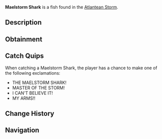 {{FishInfobox
|image          = Maelstorm Shark.png
|rarity         = Legendary
|sea            = First Sea
|location       = [[Atlantean Storm]]
|sublocation    = 
|sources        = Fishing Rod
|radar_location = 
|prog_speed     = -60
|xp             = 1500
|weather        = Foggy
|time           = 
|season         = Autumn
|bait           = Truffle Worm
|base_weight    = 500
|base_value     = 3000
|weight_range   = 250
|base_chance    = 0.5
|base_resil     = 25
}}
'''Maelstorm Shark''' is a {{Rarity|Legendary}} fish found in the [[Atlantean Storm]].

== Description ==
{{Description|A legendary shark species that seems to control the very currents of the Atlantean Storm. Their presence is said to intensify the surrounding waters, creating massive whirlpools wherever they swim.|Bestiary Entry}}

== Obtainment ==
{{Fish Availability|
Grand Reef/Atlantean Storm
|top_rods      = 
Leviathan's Fang Rod\60650.33\241673.88;
Ethereal Prism Rod\54557.9\161708.98;
Seraphic Rod\52532.85\164481.89;
Free Spirit Rod\52494.72\237551.04;
No-Life Rod\50865.56\173035.42;
Resourceful Rod\41489.65\146064.46;
Destiny Rod\44031.41\144565.77;
Heaven's Rod\40829.14\139123.69;
Trident Rod\49101.17\222194.45;
Azure Of Lagoon\36857.82\165520.8;
Frog Rod\31414.88\163528.18;
Long Rod\30077.94\165394.47;
Carbon Rod\21270.05\111653.27;
Rod Of The Forgotten Fang\48044.83\155566.69;
Challenger's Rod\46975.71\161295.95;
Rod Of The Exalted One\42235.31\149636.46;
Rod Of The Depths\42074.75\145744.02;
Zeus Rod\40441.14\145069.05;
Verdant Shear Rod\39423.22\143144.58;
Blazebringer Rod\38828.63\148177.67;
Depthseeker Rod\37040.76\152726.88;
Avalanche Rod\32882.25\138838.31;
Volcanic Rod\31608.98\130935.18;
Steady Rod\12001.02\56547.81
|recommended   = Ethereal Prism Rod
}}

== Catch Quips ==
When catching a Maelstorm Shark, the player has a chance to make one of the following exclamations:
* THE MAELSTORM SHARK!
* MASTER OF THE STORM!
* I CAN'T BELIEVE IT!
* MY ARMS!!

== Change History ==
{{Change History|{{subst:Current Version}}}}

== Navigation ==
{{Fish Navbox|Atlantean Storm}}
